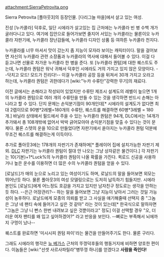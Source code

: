 attachment:SierraPetrovita.png

Sierra Petrovita
[폴아웃3]의 등장인물. [다리그늘 마을]에서 살고 있는 여성.

진성 [누카콜라] 덕후로, 일단 시에라가 살고있는 집 근처에는 누카콜라 빈 병 수백 개가 굴러다니고 있다. 여기에 집안으로 들어가보면 줄지어 서있는 누카콜라는 물론이오 누카콜라 자판기에, 누카콜라 장난감들에, 누카콜라 디자인 상품 등 여하튼 누카콜라 천지다.

누카콜라를 너무 마셔서 맛이 갔는지 좀 지능이 모자라 보이는 캐릭터이다. 말을 걸어보면 자신의 누카콜라 관련 소장품과 누카콜라의 역사에 대해서 들어볼 수 있다. 이걸 다 듣고나면 선물로 차가운 누카콜라 한 병을 준다. 또 [누카콜라 퀀텀]에 대한 퀘스트도 주는데, 누카콜라 퀀텀은 워낙 귀해서 덕후인 시에라도 거의 가지고 있지 않은 모양이다. --닥치고 모드! 모드가 진리다!-- 이걸 누카콜라 공장 등을 뒤져서 30개 가지고 오라고 하는데, 누카콜라 퀀텀은 귀한데다가 [wiki:"누카 수류탄"강력한 무기]의 재료다.

이전 글에서는 손해라고 작성되어 있었지만 수류탄 제조시 설계도의 레벨이 높으면 1개의 누카콜라 퀀텀으로 여러 개의 수류탄을 만들 수 있는 것을 생각하면 반드시 손해는 아니라고 할 수 있다. 단지 문제는 손익분기점이 90개인데[* 시에라의 설계도가 없다면 최대 2렙이므로 90병*2레벨=180개의 수류탄, 퀘스트를 해결하면 60병*3레벨 = 180개.] 바닐라 상태에서 필드에서 주을 수 있는 누카콜라 퀀텀은 94개, DLC에서는 14개가 추가돼서 총 108개밖에 없어서 박박 긁어모아야 손익분기점을 맞출 수 있다는 것이 문제다. 물론 스텟의 운을 10으로 만들었다면 자판기에서 쏟아지는 누카콜라 퀀텀 덕분에 무조건 퀘스트를 해결하는게 이득이다.

추가로 폴아웃3에는 178개의 자판기가 존재하며[* 플레이어 집에 설치가능한 자판기 제외. [[DLC]] 자판기는 누카콜라 퀀텀이 절대 안 나오는 그냥 상자같은 물건이다.] 각 자판기는 10(기본)+1*Luck%의 누카콜라 퀀텀이 나올 확률을 가진다. 퀵로드 신공을 사용하거나 높은 운수를 이용하면 더 많은 수의 누카콜라 퀀텀을 얻을 수 있다.

[로날드]가 매의 눈으로 노리고 있는 여성이기도 하며, 로날드의 말을 들어보면 외모는 뛰어난듯 하다. 물론 폴아웃3의 여성 모델링으로는 도저히 납득하기 힘들지만. 시에라 본인도 [로날드]에게 어느정도 호감을 가지고 있지만 남자친구 정도로는 생각을 안하는듯 하다. --은근 어장관리?-- 하는 말을 들어보면 그냥 지능이 낮아서 그러는 것일 가능성이 농후하다. 로날드에게 모종의 의뢰를 받고 그 사실을 얘기해줄때 선택지 중 "그놈은 그냥 네 팬티 속에 들어가고 싶은 것 같아" 라는 것이 있는데[* 한국식으로 말하자면 "그놈은 그냥 니 빤스 한번 내려보고 싶은 것뿐이라고" 정도] 이걸 선택할 경우 "오, 더러운 여자 팬티를 왜 입고 싶어하겠어?" 라고 반응을 보인다. --뼈로는 부족해서 뇌에까지 구멍이 났나--

퀘스트를 완료하면 '미시시피 퀀텀 파이'라는 물건을 만들어주기도 한다. 물론 구리다.

그래도 시에라의 행각은 [[뉴 베가스]] 근처의 뚜껑덕후들의 행동거지에 비하면 양호한 편이다. 이놈들은 [wiki:"선셋 사르사파릴라"병뚜껑 하나]를 얻겠다고 '''사람을 죽인다!'''
